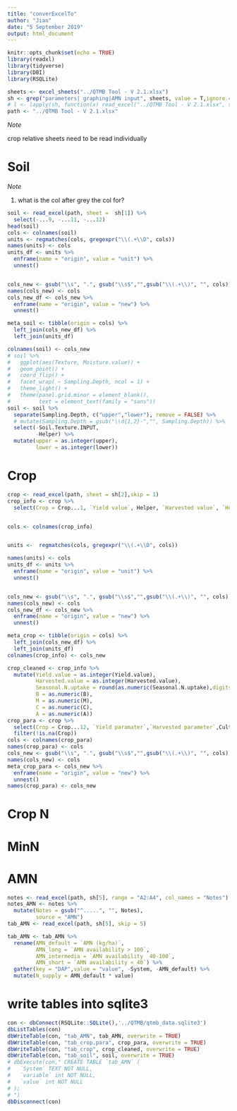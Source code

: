 ```yaml
---
title: "converExcelTo"
author: "Jian"
date: "5 September 2019"
output: html_document
---
```


```r
knitr::opts_chunk$set(echo = TRUE)
library(readxl)
library(tidyverse)
library(DBI)
library(RSQLite)

sheets <- excel_sheets("../QTMB Tool - V 2.1.xlsx")
sh <- grep("parameters| graphing|AMN input", sheets, value = T,ignore.case = T)
# l <- lapply(sh, function(x) read_excel("../QTMB Tool - V 2.1.xlsx", sheet = x))
path <- "../QTMB Tool - V 2.1.xlsx"
```
_Note_


crop relative sheets need to be read individually

# Soil

_Note_

1. what is the col after grey the col for? 
```r
soil <- read_excel(path, sheet =  sh[1]) %>% 
  select(-...9, -...11, -...12)
head(soil)
cols <- colnames(soil)
units <- regmatches(cols, gregexpr("\\(.+\\D", cols))
names(units) <- cols
units_df <- units %>% 
  enframe(name = "origin", value = "unit") %>% 
  unnest()


cols_new <- gsub("\\s", ".", gsub("\\s$","",gsub("\\(.+\\)", "", cols)))
names(cols_new) <- cols
cols_new_df <- cols_new %>% 
  enframe(name = "origin", value = "new") %>% 
  unnest()

meta_soil <- tibble(origin = cols) %>% 
  left_join(cols_new_df) %>% 
  left_join(units_df) 

colnames(soil) <- cols_new
# soil %>% 
#   ggplot(aes(Texture, Moisture.value)) +
#   geom_point() + 
#   coord_flip() +
#   facet_wrap( ~ Sampling.Depth, ncol = 1) +
#   theme_light() + 
#   theme(panel.grid.minor = element_blank(),
#         text = element_text(family = "sans"))
soil <- soil %>% 
  separate(Sampling.Depth, c("upper","lower"), remove = FALSE) %>% 
  # mutate(Sampling.Depth = gsub("\\d{1,2}-","", Sampling.Depth)) %>% 
  select(-Soil.Texture.INPUT,
         -Helper) %>% 
  mutate(upper = as.integer(upper),
         lower = as.integer(lower))
```


# Crop


```r
crop <- read_excel(path, sheet = sh[2],skip = 1) 
crop_info <- crop %>% 
  select(Crop = Crop...1, `Yield value`, Helper, `Harvested value`, `Helper 2`, `Seasonal N uptake (kg/ha)`, B, M, C, A)


cols <- colnames(crop_info)


units <-  regmatches(cols, gregexpr("\\(.+\\D", cols))

names(units) <- cols
units_df <- units %>% 
  enframe(name = "origin", value = "unit") %>% 
  unnest()


cols_new <- gsub("\\s", ".", gsub("\\s$","",gsub("\\(.+\\)", "", cols)))
names(cols_new) <- cols
cols_new_df <- cols_new %>% 
  enframe(name = "origin", value = "new") %>% 
  unnest()

meta_crop <- tibble(origin = cols) %>% 
  left_join(cols_new_df) %>% 
  left_join(units_df) 
colnames(crop_info) <- cols_new

crop_cleaned <- crop_info %>% 
  mutate(Yield.value = as.integer(Yield.value),
         Harvested.value = as.integer(Harvested.value),
         Seasonal.N.uptake = round(as.numeric(Seasonal.N.uptake),digits = 0),
         B = as.numeric(B),
         M = as.numeric(M),
         C = as.numeric(C),
         A = as.numeric(A)) 
crop_para <- crop %>% 
  select(Crop = Crop...12, `Yield paramater`,`Harvested parameter`,Cultivar) %>% 
  filter(!is.na(Crop))
cols <- colnames(crop_para)
names(crop_para) <- cols
cols_new <- gsub("\\s", ".", gsub("\\s$","",gsub("\\(.+\\)", "", cols)))
names(cols_new) <- cols
meta_crop_para <- cols_new %>% 
  enframe(name = "origin", value = "new") %>% 
  unnest()
names(crop_para) <- cols_new


```

# Crop N


# MinN

# AMN

```r

notes <- read_excel(path, sh[5], range = "A2:A4", col_names = "Notes")
notes_AMN <- notes %>% 
  mutate(Notes = gsub("^.....", "", Notes),
         source = "AMN")
tab_AMN <- read_excel(path, sh[5], skip = 5) 

tab_AMN <- tab_AMN %>% 
  rename(AMN_default = `AMN (kg/ha)`,
         AMN_long = `AMN availability > 100`,
         AMN_intermedia = `AMN availability  40-100`,
         AMN_short = `AMN availability < 40`) %>% 
  gather(key = "DAP",value = "value", -System, -AMN_default) %>% 
  mutate(N_supply = AMN_default * value)

```

# write tables into sqlite3


```r
con <- dbConnect(RSQLite::SQLite(),'../QTMB/qtmb_data.sqlite3')
dbListTables(con)
dbWriteTable(con, "tab_AMN", tab_AMN, overwrite = TRUE)
dbWriteTable(con, "tab_crop.para", crop_para, overwrite = TRUE)
dbWriteTable(con, "tab_crop", crop_cleaned, overwrite = TRUE)
dbWriteTable(con, "tab_soil", soil, overwrite = TRUE)
# dbExecute(con," CREATE TABLE `tab_AMN` (
#   `System` TEXT NOT NULL,
#   `variable` int NOT NULL,
#   `value` int NOT NULL
# );
# ")
dbDisconnect(con)
```
